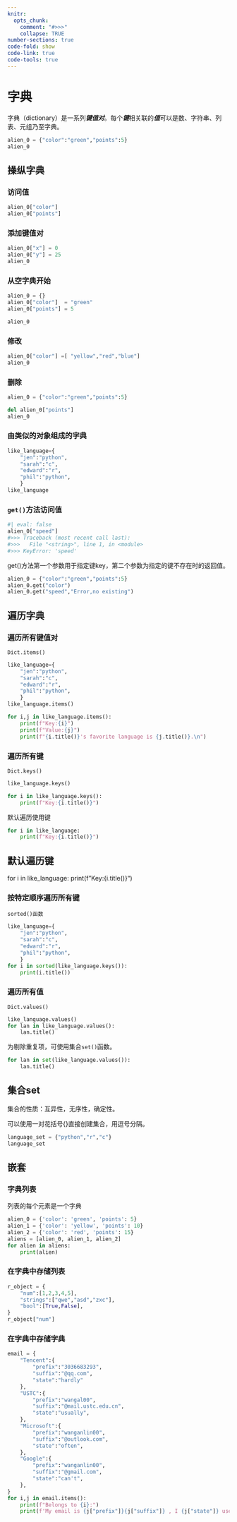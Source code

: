 ```yaml
---
knitr: 
  opts_chunk: 
    comment: "#>>>"
    collapse: TRUE
number-sections: true
code-fold: show
code-link: true
code-tools: true
---
```


# 字典

字典（dictionary）是一系列***键值对***。每个***键***相关联的***值***可以是数、字符串、列表、元组乃至字典。

```python
alien_0 = {"color":"green","points":5}
alien_0
```

## 操纵字典

### 访问值

```python
alien_0["color"]
alien_0["points"]
```

### 添加键值对

```python
alien_0["x"] = 0
alien_0["y"] = 25
alien_0
```

### 从空字典开始

```python
alien_0 = {}
alien_0["color"]  = "green"
alien_0["points"] = 5

alien_0
```

### 修改

```python
alien_0["color"] =[ "yellow","red","blue"]
alien_0
```

### 删除

```python
alien_0 = {"color":"green","points":5}

del alien_0["points"]
alien_0
```

### 由类似的对象组成的字典

```python
like_language={
    "jen":"python",
    "sarah":"c",
    "edward":"r",
    "phil":"python",
    }
like_language
```

### `get()`方法访问值

```python
#| eval: false
alien_0["speed"]
#>>> Traceback (most recent call last):
#>>>   File "<string>", line 1, in <module>
#>>> KeyError: 'speed'
```

get()方法第一个参数用于指定键key，第二个参数为指定的键不存在时的返回值。

```python
alien_0 = {"color":"green","points":5}
alien_0.get("color")
alien_0.get("speed","Error,no existing")
```

## 遍历字典

### 遍历所有键值对

`Dict.items()`

```python
like_language={
    "jen":"python",
    "sarah":"c",
    "edward":"r",
    "phil":"python",
    }
like_language.items()

for i,j in like_language.items():
    print(f"Key:{i}")
    print(f"Value:{j}")
    print(f"{i.title()}'s favorite language is {j.title()}.\n")
```

### 遍历所有键

`Dict.keys()`

```python
like_language.keys()

for i in like_language.keys():
    print(f"Key:{i.title()}")
```

::: callout-note
默认遍历使用键

```python
for i in like_language: 
    print(f"Key:{i.title()}")
```
:::

### 

## 默认遍历键

for i in like_language: print(f"Key:{i.title()}")

### 按特定顺序遍历所有键

`sorted()函数`

```python
like_language={
    "jen":"python",
    "sarah":"c",
    "edward":"r",
    "phil":"python",
    }
for i in sorted(like_language.keys()):
    print(i.title())
```

### 遍历所有值

`Dict.values()`

```python
like_language.values()
for lan in like_language.values():
    lan.title()
```

为剔除重复项，可使用集合`set()`函数。

```python
for lan in set(like_language.values()):
    lan.title()
```

## 集合set

::: callout-note
集合的性质：互异性，无序性，确定性。

可以使用一对花括号{}直接创建集合，用逗号分隔。

```python
language_set = {"python","r","c"}
language_set
```
:::

## 嵌套

### 字典列表

列表的每个元素是一个字典

```python
alien_0 = {'color': 'green', 'points': 5}
alien_1 = {'color': 'yellow', 'points': 10} 
alien_2 = {'color': 'red', 'points': 15}
aliens = [alien_0, alien_1, alien_2] 
for alien in aliens: 
    print(alien)
```

### 在字典中存储列表

```python
r_object = {
    "num":[1,2,3,4,5],
    "strings":["qwe","asd","zxc"],
    "bool":[True,False],
}
r_object["num"]
```

### 在字典中存储字典

```python
email = {
    "Tencent":{
        "prefix":"3036683293",
        "suffix":"@qq.com",
        "state":"hardly"
    },
    "USTC":{
        "prefix":"wangal00",
        "suffix":"@mail.ustc.edu.cn",
        "state":"usually",
    },
    "Microsoft":{
        "prefix":"wanganlin00",
        "suffix":"@outlook.com",
        "state":"often",
    },
    "Google":{
        "prefix":"wanganlin00",
        "suffix":"@gmail.com",
        "state":"can't",
    },
}
for i,j in email.items():
    print(f"Belongs to {i}:")
    print(f'My email is {j["prefix"]}{j["suffix"]} , I {j["state"]} use it.\n')
        
```
